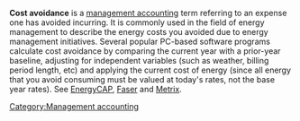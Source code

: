 {{copy to wiktionary}}
'''Cost avoidance''' is a [[management accounting]] term referring to an expense one has avoided incurring.  It is commonly used in the field of energy management to describe the energy costs you avoided due to energy management initiatives.  Several popular PC-based software programs calculate cost avoidance by comparing the current year with a prior-year baseline, adjusting for independent variables (such as weather, billing period length, etc) and applying the current cost of energy (since all energy that you avoid consuming must be valued at today's rates, not the base year rates).  See [[EnergyCAP]], [[Faser]] and [[Metrix]].

[[Category:Management accounting]]
